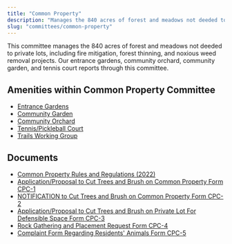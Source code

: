 ```yaml
---
title: "Common Property"
description: "Manages the 840 acres of forest and meadows not deeded to private lots, including fire mitigation, forest thinning, and noxious weed removal projects."
slug: "committees/common-property"
---
```



<CommitteeMembers slug="common-property" /> 

This committee manages the 840 acres of forest and meadows not deeded to private lots, including fire mitigation, forest thinning, and noxious weed removal projects. Our entrance gardens, community orchard, community garden, and tennis court reports through this committee.

## Amenities within Common Property Committee

- [Entrance Gardens](/committees/beautification/)
- [Community Garden](/committees/community-garden/)
- [Community Orchard](/committees/community-orchard/)
- [Tennis/Pickleball Court](/committees/tennis-pickle-ball/)
- [Trails Working Group](/committees/trails/)

## Documents

- [Common Property Rules and Regulations (2022)](/uploads/2022/07/FCR-Common-Property-Rules.pdf)
- [Application/Proposal to Cut Trees and Brush on Common Property Form CPC-1](/uploads/2022/07/cpc1.pdf)
- [NOTIFICATION to Cut Trees and Brush on Common Property Form CPC-2](/uploads/2022/07/cpc2.pdf)
- [Application/Proposal to Cut Trees and Brush on Private Lot For Defensible Space Form CPC-3](/uploads/2022/07/cpc3.pdf)
- [Rock Gathering and Placement Request Form CPC-4](/uploads/2022/07/cpc4.pdf)
- [Complaint Form Regarding Residents' Animals Form CPC-5](/uploads/2022/07/cpc5.pdf)

